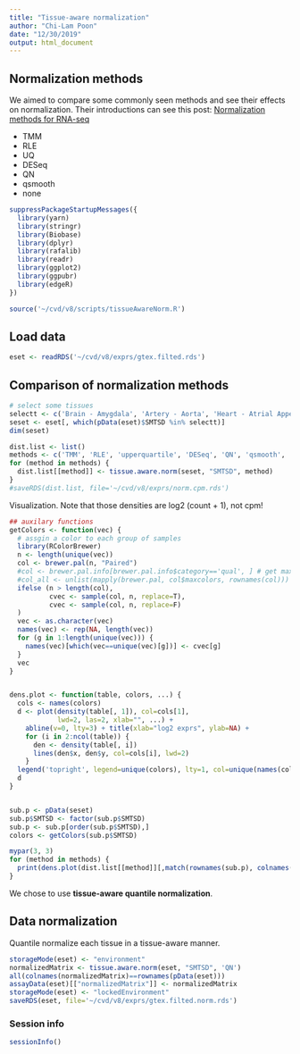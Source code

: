 ```yaml
---
title: "Tissue-aware normalization"
author: "Chi-Lam Poon"
date: "12/30/2019"
output: html_document
---
```



## Normalization methods

We aimed to compare some commonly seen methods and see their effects on normalization. Their introductions can see this post: [Normalization methods for RNA-seq](https://chilampoon.github.io/2019/12/17/RNA-norm/)

- TMM
- RLE
- UQ
- DESeq
- QN
- qsmooth
- none

```r
suppressPackageStartupMessages({
  library(yarn)
  library(stringr)
  library(Biobase)
  library(dplyr)
  library(rafalib)
  library(readr)
  library(ggplot2)
  library(ggpubr)
  library(edgeR)
})

source('~/cvd/v8/scripts/tissueAwareNorm.R')
```

## Load data
```r
eset <- readRDS('~/cvd/v8/exprs/gtex.filted.rds')
```


## Comparison of normalization methods

```r
# select some tissues
selectt <- c('Brain - Amygdala', 'Artery - Aorta', 'Heart - Atrial Appendage', 'Whole Blood', 'Testis')
seset <- eset[, which(pData(eset)$SMTSD %in% selectt)]
dim(seset)

dist.list <- list()
methods <- c('TMM', 'RLE', 'upperquartile', 'DESeq', 'QN', 'qsmooth', 'none')
for (method in methods) {
  dist.list[[method]] <- tissue.aware.norm(seset, "SMTSD", method)
}
#saveRDS(dist.list, file='~/cvd/v8/exprs/norm.cpm.rds')
```


Visualization. Note that those densities are log2 (count + 1), not cpm!
```r
## auxilary functions
getColors <- function(vec) {
  # assgin a color to each group of samples
  library(RColorBrewer)
  n <- length(unique(vec))
  col <- brewer.pal(n, "Paired")
  #col <- brewer.pal.info[brewer.pal.info$category=='qual', ] # get max. 74 colours
  #col_all <- unlist(mapply(brewer.pal, col$maxcolors, rownames(col)))
  ifelse (n > length(col), 
          cvec <- sample(col, n, replace=T),
          cvec <- sample(col, n, replace=F)
  )
  vec <- as.character(vec)
  names(vec) <- rep(NA, length(vec))
  for (g in 1:length(unique(vec))) {
    names(vec)[which(vec==unique(vec)[g])] <- cvec[g]
  }
  vec
}


dens.plot <- function(table, colors, ...) {
  cols <- names(colors)
  d <- plot(density(table[, 1]), col=cols[1], 
            lwd=2, las=2, xlab="", ...) +
    abline(v=0, lty=3) + title(xlab="log2 exprs", ylab=NA) +
    for (i in 2:ncol(table)) {
      den <- density(table[, i])
      lines(den$x, den$y, col=cols[i], lwd=2)
    } 
  legend('topright', legend=unique(colors), lty=1, col=unique(names(colors)), cex=0.6)
  d
}


sub.p <- pData(seset)
sub.p$SMTSD <- factor(sub.p$SMTSD)
sub.p <- sub.p[order(sub.p$SMTSD),]
colors <- getColors(sub.p$SMTSD)

mypar(3, 3)
for (method in methods) {
  print(dens.plot(dist.list[[method]][,match(rownames(sub.p), colnames(dist.list[[method]]))], colors, ylim=c(0, 0.3), main=method))
}
```

We chose to use __tissue-aware quantile normalization__.


## Data normalization
Quantile normalize each tissue in a tissue-aware manner.
```r
storageMode(eset) <- "environment"
normalizedMatrix <- tissue.aware.norm(eset, "SMTSD", 'QN')
all(colnames(normalizedMatrix)==rownames(pData(eset)))
assayData(eset)[["normalizedMatrix"]] <- normalizedMatrix
storageMode(eset) <- "lockedEnvironment"
saveRDS(eset, file='~/cvd/v8/exprs/gtex.filted.norm.rds')
```


### Session info
```r
sessionInfo()
```

